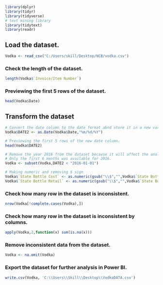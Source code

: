 

```{r}
library(dplyr)
library(tidyr)
library(tidyverse)
# text mining library
library(tidytext)
library(readr)
```

## Load the dataset.
```{r}
Vodka <- read_csv("C:/Users/skill/Desktop/NCB/vodka.csv")
```

### Check the length of the dataset.
```{r}
length(Vodka$`Invoice/Item Number`)

```

### Previewing the first 5 rows of the dataset.
```{r}
head(Vodka$Date)
```

## Transform the dataset
```{r}
# Convert the date column to the date format abnd store it in a new variable.
Vodka$DATE2 <- as.Date(Vodka$Date,"%m/%d/%Y") 
```


```{r}
# Previewing the first 5 rows of the new date column.
head(Vodka$DATE2)
```


```{r}
# Remove the year 2016 from the dataset because it will affect the analysis.
# Only the first 6 months was available for 2016.
Vodka <- subset(Vodka,DATE2 < "2016-01-01")

# Making numeric and removing $ sign
Vodka$`State Bottle Cost` <- as.numeric(gsub("\\$","",Vodka$`State Bottle Cost`)) 
Vodka$`State Bottle Retail` <- as.numeric(gsub("\\$","",Vodka$`State Bottle Retail`))
```

### Check how many row in the dataset is inconsistent.
```{r}
nrow(Vodka[!complete.cases(Vodka),])
```

### Check how many row in the dataset is inconsistent by columns.
```{r}
apply(Vodka,2,function(x) sum(is.na(x))) 
```

### Remove inconsistent data from the dataset.
```{r}
Vodka <- na.omit(Vodka)
```

### Export the dataset for further analysis in Power BI.
```{r}
write.csv(Vodka, 'C:\\Users\\Skill\\Desktop\\VodkaDATA.csv')
```



